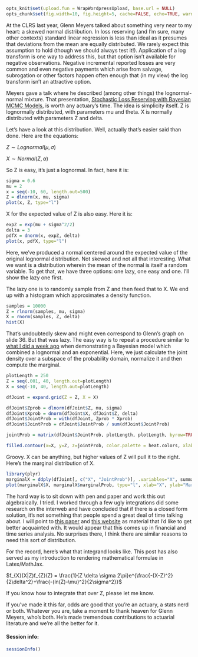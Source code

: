 ```r
opts_knit$set(upload.fun = WrapWordpressUpload, base.url = NULL) 
opts_chunk$set(fig.width=10, fig.height=5, cache=FALSE, echo=TRUE, warning=FALSE, message=FALSE, error=FALSE)
````

At the CLRS last year, Glenn Meyers talked about something very near to my heart: a skewed normal distribution. In loss reserving (and I'm sure, many other contexts) standard linear regression is less than ideal as it presumes that deviations from the mean are equally distributed. We rarely expect this assumption to hold (though we should always test it!). Application of a log transform is one way to address this, but that option isn't available for negative observations. Negative incremental reported losses are very common and even negative payments which arise from salvage, subrogation or other factors happen often enough that (in my view) the log transform isn't an attractive option.

Meyers gave a talk where he described (among other things) the lognormal-normal mixture. That presentation, [Stochastic Loss Reserving with Bayesian MCMC Models](https://cas.confex.com/cas/clrs13/webprogram/Session6707.html), is worth any actuary's time. The idea is simplicity itself. Z is lognormally distributed, with parameters mu and theta. X is normally distributed with parameters Z and delta.

Let's have a look at this distribution. Well, actually that's easier said than done. Here are the equations:

$Z \sim Lognormal(\mu,\sigma)$

$X \sim Normal(Z,\alpha)$

So Z is easy, it's just a lognormal. In fact, here it is:

```r
sigma = 0.6
mu = 2
x = seq(-10, 60, length.out=500)
Z = dlnorm(x, mu, sigma)
plot(x, Z, type="l")
```

X for the expected value of Z is also easy. Here it is:

```r
expZ = exp(mu + sigma^2/2)
delta = 3
pdfX = dnorm(x, expZ, delta)
plot(x, pdfX, type="l")
```

Here, we've produced a normal centered around the expected value of the original lognormal distribution. Not skewed and not all that interesting. What we want is a distribution wherein the mean of the normal is itself a random variable. To get that, we have three options: one lazy, one easy and one. I'll show the lazy one first. 

The lazy one is to randomly sample from Z and then feed that to X. We end up with a histogram which approximates a density function.

```r
samples = 10000
Z = rlnorm(samples, mu, sigma)
X = rnorm(samples, Z, delta)
hist(X)
```

That's undoubtedly skew and might even correspond to Glenn's graph on slide 36. But that was lazy. The easy way is to repeat a procedure similar to [what I did a week ago](http://pirategrunt.com/2014/02/01/an-idiot-learns-bayesian-analysis-part-2/) when demonstrating a Bayesian model which combined a lognormal and an exponential. Here, we just calculate the joint density over a subspace of the probability domain, normalize it and then compute the marginal.

```r
plotLength = 250
Z = seq(.001, 40, length.out=plotLength)
X = seq(-10, 40, length.out=plotLength)

dfJoint = expand.grid(Z = Z, X = X)

dfJoint$Zprob = dlnorm(dfJoint$Z, mu, sigma)
dfJoint$Xprob = dnorm(dfJoint$X, dfJoint$Z, delta)
dfJoint$JointProb = with(dfJoint, Zprob * Xprob) 
dfJoint$JointProb = dfJoint$JointProb / sum(dfJoint$JointProb)

jointProb = matrix(dfJoint$JointProb, plotLength, plotLength, byrow=TRUE)

filled.contour(x=X, y=Z, z=jointProb, color.palette = heat.colors, xlab = "X", ylab = "Z")
```

Groovy. X can be anything, but higher values of Z will pull it to the right. Here's the marginal distribution of X.

```r
library(plyr)
marginalX = ddply(dfJoint[, c("X", "JointProb")], .variables="X", summarize, marginalProb=sum(JointProb))
plot(marginalX$X, marginalX$marginalProb, type="l", xlab="X", ylab="Marginal probability")
```

The hard way is to sit down with pen and paper and work this out algebraically. I tried. I worked through a few ugly integrations did some research on the interweb and have concluded that if there is a closed form solution, it's not something that people spend a great deal of time talking about. I will point to [this paper](http://repec.org/esAUSM04/up.21034.1077779387.pdf) and [this website](http://www.mathestate.com/tools/Financial/lnn0/LognormalNormal.html) as material that I'd like to get better acquainted with. It would appear that this comes up in financial and time series analysis. No surprises there, I think there are similar reasons to need this sort of distribution.

For the record, here's what that integrand looks like. This post has also served as my introduction to rendering mathematical formulae in Latex/MathJax.

$f_{X}(X|Z)f_{Z}(Z) = \frac{1}{Z \delta \sigma 2\pi}e^{\frac{-(X-Z)^2}{2\delta^2}+\frac{-(ln(Z)-\mu)^2}{2\sigma^2}}$

If you know how to integrate that over Z, please let me know.

If you've made it this far, odds are good that you're an actuary, a stats nerd or both. Whatever you are, take a moment to thank heaven for Glenn Meyers, who's both. He's made tremendous contributions to actuarial literature and we're all the better for it. 

#### Session info:
```r
sessionInfo()
```
